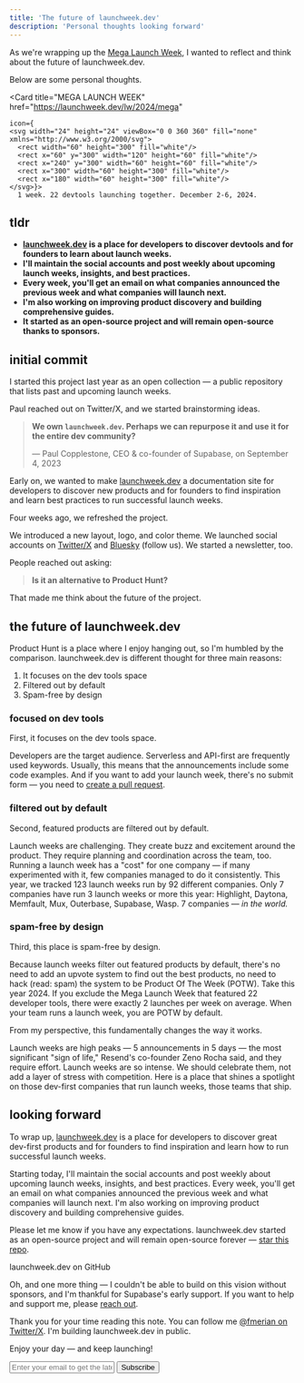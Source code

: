 ```yaml
---
title: 'The future of launchweek.dev'
description: 'Personal thoughts looking forward'
---
```


As we're wrapping up the [Mega Launch Week](https://launchweek.dev/lw/2024/mega), I wanted to reflect and think about the future of launchweek.⁠dev.

Below are some personal thoughts.

  <Card
    title="MEGA LAUNCH WEEK"
    href="https://launchweek.dev/lw/2024/mega"

    icon={
    <svg width="24" height="24" viewBox="0 0 360 360" fill="none" xmlns="http://www.w3.org/2000/svg">
      <rect width="60" height="300" fill="white"/>
      <rect x="60" y="300" width="120" height="60" fill="white"/>
      <rect x="240" y="300" width="60" height="60" fill="white"/>
      <rect x="300" width="60" height="300" fill="white"/>
      <rect x="180" width="60" height="300" fill="white"/>
    </svg>}>
      1 week. 22 devtools launching together. December 2-6, 2024.
  </Card>

## tldr

- **[launchweek.dev](/) is a place for developers to discover devtools and for founders to learn about launch weeks.**
- **I'll maintain the social accounts and post weekly about upcoming launch weeks, insights, and best practices.**
- **Every week, you'll get an email on what companies announced the previous week and what companies will launch next.**
- **I'm also working on improving product discovery and building comprehensive guides.**
- **It started as an open-source project and will remain open-source thanks to sponsors.**

## initial commit

I started this project last year as an open collection — a public repository that lists past and upcoming launch weeks.

Paul reached out on Twitter/X, and we started brainstorming ideas.

> **We own `launchweek.dev`. Perhaps we can repurpose it and use it for the entire dev community?**
>
> — Paul Copplestone, CEO & co-founder of Supabase, on September 4, 2023

Early on, we wanted to make [launchweek.dev](/) a documentation site for developers to discover new products and for founders to find inspiration and learn best practices to run successful launch weeks.

Four weeks ago, we refreshed the project.

We introduced a new layout, logo, and color theme. We launched social accounts on [Twitter/X](https://x.com/launchweekdev) and [Bluesky](https://bsky.app/profile/launchweek.dev) (follow us). We started a newsletter, too.

People reached out asking:

> **Is it an alternative to Product Hunt?**

That made me think about the future of the project.

## the future of launchweek.⁠dev

Product Hunt is a place where I enjoy hanging out, so I'm humbled by the comparison. launchweek.dev is different thought for three main reasons:

1. It focuses on the dev tools space
2. Filtered out by default
3. Spam-free by design

### focused on dev tools

First, it focuses on the dev tools space.

Developers are the target audience. Serverless and API-first are frequently used keywords. Usually, this means that the announcements include some code examples. And if you want to add your launch week, there's no submit form — you need to [create a pull request](https://launchweek.dev/lw/new).

### filtered out by default

Second, featured products are filtered out by default.

Launch weeks are challenging. They create buzz and excitement around the product. They require planning and coordination across the team, too. Running a launch week has a "cost" for one company — if many experimented with it, few companies managed to do it consistently. This year, we tracked 123 launch weeks run by 92 different companies. Only 7 companies have run 3 launch weeks or more this year: Highlight, Daytona, Memfault, Mux, Outerbase, Supabase, Wasp. 7 companies — _in the world._

### spam-free by design

Third, this place is spam-free by design.

Because launch weeks filter out featured products by default, there's no need to add an upvote system to find out the best products, no need to hack (read: spam) the system to be Product Of The Week (POTW). Take this year 2024. If you exclude the Mega Launch Week that featured 22 developer tools, there were exactly 2 launches per week on average. When your team runs a launch week, you are <Tooltip tip="Product Of The Week">POTW</Tooltip> by default.

From my perspective, this fundamentally changes the way it works.

Launch weeks are high peaks — 5 announcements in 5 days — the most significant "sign of life," Resend's co-founder Zeno Rocha said, and they require effort. Launch weeks are so intense. We should celebrate them, not add a layer of stress with competition. Here is a place that shines a spotlight on those dev-first companies that run launch weeks, those teams that ship.

## looking forward

To wrap up, [launchweek.dev](/) is a place for developers to discover great dev-first products and for founders to find inspiration and learn how to run successful launch weeks.

Starting today, I'll maintain the social accounts and post weekly about upcoming launch weeks, insights, and best practices. Every week, you'll get an email on what companies announced the previous week and what companies will launch next. I'm also working on improving product discovery and building comprehensive guides.

Please let me know if you have any expectations. launchweek.dev started as an open-source project and will remain open-source forever — [star this repo](https://git.new/lw).

<Card title="supabase-community/launchweek.dev" href="https://git.new/lw">
  launchweek.dev on GitHub
</Card>

Oh, and one more thing — I couldn't be able to build on this vision without sponsors, and I'm thankful for Supabase's early support. If you want to help and support me, please [reach out](https://dm.new/fmerian).

Thank you for your time reading this note. You can follow me [@fmerian on Twitter/X](https://x.com/fmerian). I'm building launchweek.dev in public.

Enjoy your day — and keep launching!

<form
  action="https://buttondown.com/api/emails/embed-subscribe/launchweek.dev"
  method="post"
  target="popupwindow"
  onsubmit="window.open('https://buttondown.com/launchweek.dev', 'popupwindow')"
  class="embeddable-buttondown-form"
>
  <input
    type="email"
    name="email"
    placeholder="Enter your email to get the latest updates"
    id="bd-email"
  />
  <input type="submit" value="Subscribe" />
</form>
